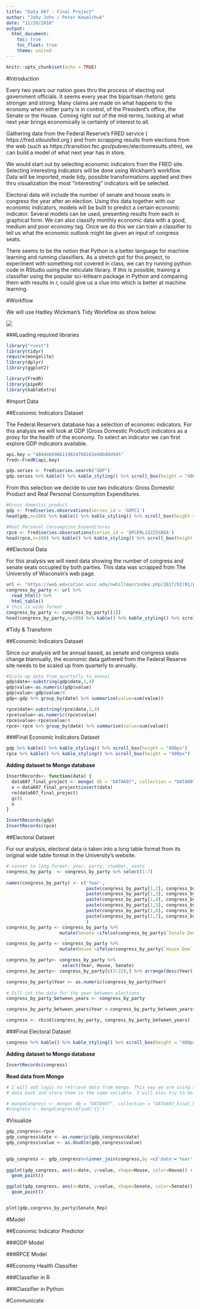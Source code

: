 ```yaml
---
title: "Data 607 - Final Project"
author: "Joby John / Peter Kowalchuk"
date: "11/28/2018"
output:
  html_document:
    toc: true
    toc_float: true
    theme: united
---
```


```r
knitr::opts_chunk$set(echo = TRUE)
```

#Introduction

Every two years our nation goes thru the process of electing out government officials. It seems every year the bipartisan rhetoric gets stronger and strong. Many claims are made on what happens to the economy when either party is in control, of the President’s office, the Senate or the House. Coming right out of the mid-terms, looking at what next year brings economically is certainly of interest to all.

Gathering data from the Federal Reserve’s FRED service ( https://fred.stlouisfed.org ) and from scrapping results from elections from the web (such as https://transition.fec.gov/pubrec/electionresults.shtm), we can build a model of what next year has in store. 

We would start out by selecting economic indicators from the FRED site. Selecting interesting indicators will be done using  Wickham’s  workflow. Data will be imported, made tidy, possible transformations applied and then thru visualization the most “interesting” indicators will be selected.

 Electoral data will include the number of senate and house seats in congress the year after an election. Using this data together with our economic indicators, models will be built to predict a certain economic indicator. Several models can be used, presenting results from each in graphical form. We can also classify monthly economic data with a good, medium and poor economy tag. Once we do this we can train a classifier to tell us what the economic outlook might be given an input of congress seats.

There seems to be the notion that Python is a better language for machine learning and running classifiers. As a stretch got for this project, to experiment with something not covered in class, we can try running python code in RStudio using the reticulate library. If this is possible, training a classifier using the popular sci-kitlearn package in Python and comparing them with results in r, could give us a clue into which is better at machine learning.

#Workflow

We will use Hadley Wickman's Tidy Workflow as show below.

![](TidyWorkflow.png)

###Loading required libraries

```r
library("rvest")
library(tidyr)
require(mongolite)
library(dplyr)
library(ggplot2)

library(FredR)
library(pipeR)
library(kableExtra)
```

#Import Data

##Economic Indicators Dataset

The Federal Reserve's database has a selection of economic indicators. For this analysis we will look at GDP (Gross Domestic Product) indicators as a proxy for the health of the economy. To select an indicator we can first explore GDP indicators available.

```r
api.key = "4844eb6986119824760163e60bddd945"
fred<-FredR(api.key)

gdp.series <- fred$series.search("GDP")
gdp.series %>% kable() %>% kable_styling() %>% scroll_box(height = "400px")
```

From this selection we decide to use two indicators: Gross Domestic Product and Real Personal Consumption Expenditures.

```r
#Gross domestic product
gdp <- fred$series.observations(series_id = 'GDPC1')
head(gdp,n=100) %>% kable() %>% kable_styling() %>% scroll_box(height = "400px")

#Real Personal Consumption Expenditures
rpce <- fred$series.observations(series_id = 'DPCERL1Q225SBEA')
head(rpce,n=100) %>% kable() %>% kable_styling() %>% scroll_box(height = "400px")
```

##Electoral Data

For this analysis we will need data showing the number of congress and senate seats occupied by both parties. This data was scrapped from The University of Wisconsin's web page. 

```r
url <- "https://web.education.wisc.edu/nwhillman/index.php/2017/02/01/party-control-in-congress-and-state-legislatures/"
congress_by_party <- url %>%
  read_html() %>%
  html_table()
# this is wide format . 
congress_by_party <- congress_by_party[[1]]
head(congress_by_party,n=100) %>% kable() %>% kable_styling() %>% scroll_box(height = "400px")
```

#Tidy & Transform

##Economic Indicators Dataset

Since our analysis will be annual based, as senate and congress seats change biannually, the economic data gathered from the Federal Reserve site needs to be scaled up from quarterly to annually.

```r
#Scale up data from quarterly to annual
gdp$date<-substring(gdp$date,1,4)
gdp$value<-as.numeric(gdp$value)
gdp$value<-gdp$value/4
gdp<-gdp %>% group_by(date) %>% summarise(value=sum(value))

rpce$date<-substring(rpce$date,1,4)
rpce$value<-as.numeric(rpce$value)
rpce$value<-rpce$value/4
rpce<-rpce %>% group_by(date) %>% summarise(value=sum(value))
```

###Final Economic Indicators Dataset 

```r
gdp %>% kable() %>% kable_styling() %>% scroll_box(height = "400px")
rpce %>% kable() %>% kable_styling() %>% scroll_box(height = "400px")
```

**Adding dataset to Mongo database**

```r
InsertRecords<- function(data) {
  data607_final_project <- mongo( db = "DATA607", collection = "DATA607_Final_Project")
  x <-data607_final_project$insert(data)
  rm(data607_final_project)
  gc()
  x
}

InsertRecords(gdp)
InsertRecords(rpce)
```

##Electoral Dataset

For our analysis, electoral data is taken into a long table format from its original wide table format in the University's website.

```r
# conver to long format. year, party, chamber, seats
congress_by_party  <- congress_by_party %>% select(1:7)
 
names(congress_by_party) <- c('Year',
                              paste(congress_by_party[1,2], congress_by_party[2,2]),
                              paste(congress_by_party[1,3], congress_by_party[2,3]),
                              paste(congress_by_party[1,4], congress_by_party[2,4]),
                              paste(congress_by_party[1,5], congress_by_party[2,5]),
                              paste(congress_by_party[1,6], congress_by_party[2,6]),
                              paste(congress_by_party[1,7], congress_by_party[2,7])
                              )
congress_by_party <- congress_by_party %>%
                    mutate(Senate =ifelse(congress_by_party$`Senate Dem` > congress_by_party$`Senate Rep`, "Dem", ifelse(congress_by_party$`Senate Dem` == congress_by_party$`Senate Rep`, 'Hung','Rep')))

congress_by_party <- congress_by_party %>%
                    mutate(House =ifelse(congress_by_party$`House Dem` > congress_by_party$`House Rep`, "Dem", ifelse(congress_by_party$`House Dem` == congress_by_party$`House Rep`, 'Hung','Rep')))

congress_by_party<- congress_by_party %>%
                     select(Year, House, Senate)
congress_by_party<- congress_by_party[c(3:22),] %>% arrange(desc(Year))

congress_by_party$Year <- as.numeric(congress_by_party$Year)
 
# Fill int the data for the year between elections
congress_by_party_between_years <- congress_by_party

congress_by_party_between_years$Year <-congress_by_party_between_years$Year+1

congress <- rbind(congress_by_party, congress_by_party_between_years)
```

###Final Electoral Dataset

```r
 
congress %>% kable() %>% kable_styling() %>% scroll_box(height = "400px")
```

**Adding dataset to Mongo database**

```r
InsertRecords(congress)
```

**Read data from Mongo**

```r
# I will add logic to retrieve data from mongo. This way we are using two data sources. I will read gdp and rpce
# data back and store them in the same variable. I will alos try to do the join in mongo

# mongoCongress <- mongo( db = "DATA607", collection = "DATA607_Final_Project")
#congress <- mongoCongress$find('{}')
```


#Visualize

```r
gdp_congress<-rpce
gdp_congress$date <- as.numeric(gdp_congress$date) 
gdp_congress$value <- as.double(gdp_congress$value)

 
gdp_congress <- gdp_congress%>%inner_join(congress,by =c('date'='Year') )
 
ggplot(gdp_congress, aes(x=date, y=value, shape=House, color=House)) +
  geom_point()

ggplot(gdp_congress, aes(x=date, y=value, shape=Senate, color=Senate)) +
  geom_point() 



```


```r
plot(gdp,congress_by_party$Senate_Rep)
```

#Model

##Economic Indicator Predictor

###GDP Model

###RPCE Model

##Economy Health Classifier

###Classifier in R

###Classifier in Python

#Communicate




